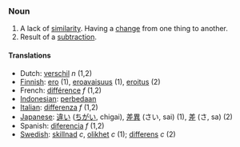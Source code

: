 === Noun ===
#A lack of [[similarity]].  Having a [[change]] from one thing to another.
#Result of a [[subtraction]].

==== Translations ====
*Dutch: [[verschil]] ''n'' (1,2)
*[[Finnish]]: [[ero]] (1), [[eroavaisuus]] (1), [[eroitus]] (2)
*French: [[différence]] ''f'' (1,2)
*[[Indonesian]]: [[beda|perbedaan]]
*[[Italian]]: [[differenza]] ''f'' (1,2)
*[[Japanese]]: [[違い]] ([[ちがい]], chigai), [[差異]] (さい, sai) (1), [[差]] (さ, sa) (2)
*Spanish: [[diferencia]] ''f'' (1,2)
*[[Swedish]]: [[skillnad]] ''c'', [[olikhet]] ''c'' (1); [[differens]] ''c'' (2)